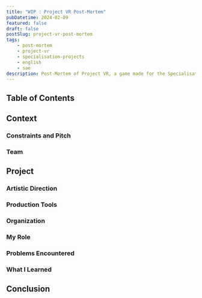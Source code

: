 ```yaml
---
title: "WIP : Project VR Post-Mortem"
pubDatetime: 2024-02-09
featured: false
draft: false
postSlug: project-vr-post-mortem
tags:
    - post-mortem
    - project-vr
    - specialisation-projects
    - english
    - sae
description: Post-Mortem of Project VR, a game made for the Specialisation Projects in the 3rd year at SAE Institute.
---
```


## Table of Contents

## Context

### Constraints and Pitch

### Team

## Project

### Artistic Direction

### Production Tools

### Organization

### My Role

### Problems Encountered

### What I Learned

## Conclusion
